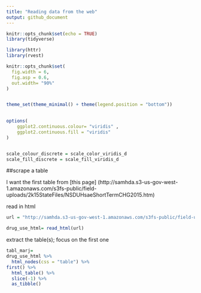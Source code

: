 ```yaml
---
title: "Reading data from the web"
output: github_document
---
```


```r
knitr::opts_chunk$set(echo = TRUE)
library(tidyverse)
```

```r
library(httr)
library(rvest)
```

```r
knitr::opts_chunk$set(
  fig.width = 6,
  fig.asp = 0.6,
  out.width= "90%"
)


theme_set(theme_minimal() + theme(legend.position = "bottom"))
          

options(
    ggplot2.continuous.colour= "viridis" ,
    ggplot2.continuous.fill = "viridis"
)        


scale_colour_discrete = scale_color_viridis_d
scale_fill_discrete = scale_fill_viridis_d
```

##scrape a table

I want the first table from [this page]
(http://samhda.s3-us-gov-west-1.amazonaws.com/s3fs-public/field-uploads/2k15StateFiles/NSDUHsaeShortTermCHG2015.htm)

read in html
```r
url = "http://samhda.s3-us-gov-west-1.amazonaws.com/s3fs-public/field-uploads/2k15StateFiles/NSDUHsaeShortTermCHG2015.htm"

drug_use_html= read_html(url)
```

extract the table(s); focus on the first one

```r
tabl_marj=
drug_use_html %>% 
  html_nodes(css = "table") %>% 
first() %>% 
  html_table() %>% 
  slice(-1) %>% 
  as_tibble()
```

